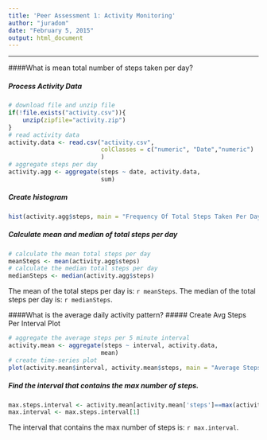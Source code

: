 ```yaml
---
title: 'Peer Assessment 1: Activity Monitoring'
author: "juradom"
date: "February 5, 2015"
output: html_document
---
```

***********************************************************************
####What is mean total number of steps taken per day?

##### Process Activity Data
```r

# download file and unzip file
if(!file.exists("activity.csv")){
    unzip(zipfile="activity.zip")
}
# read activity data
activity.data <- read.csv("activity.csv",
                          colClasses = c("numeric", "Date","numeric")
                          )
# aggregate steps per day
activity.agg <- aggregate(steps ~ date, activity.data, 
                          sum)
```
##### Create histogram
```r

hist(activity.agg$steps, main = "Frequency Of Total Steps Taken Per Day", xlab = "Total Steps Per Day", ylab = "Frequency", ylim = c(0,30))
```
##### Calculate mean and median of total steps per day
```r
# calculate the mean total steps per day
meanSteps <- mean(activity.agg$steps)
# calculate the median total steps per day
medianSteps <- median(activity.agg$steps)
```
The mean of the total steps per day is: `r meanSteps `.
The median of the total steps per day is: `r medianSteps `.

####What is the average daily activity pattern?
##### Create Avg Steps Per Interval Plot
```r
# aggregate the average steps per 5 minute interval
activity.mean <- aggregate(steps ~ interval, activity.data, 
                          mean)
# create time-series plot
plot(activity.mean$interval, activity.mean$steps, main = "Average Steps Per Interval", xlab = "Interval", ylab = "Avg Steps")

```

##### Find the interval that contains the max number of steps.
```r
max.steps.interval <- activity.mean[activity.mean['steps']==max(activity.mean$steps)]
max.interval <- max.steps.interval[1]
```
The interval that contains the max number of steps is: `r max.interval`.